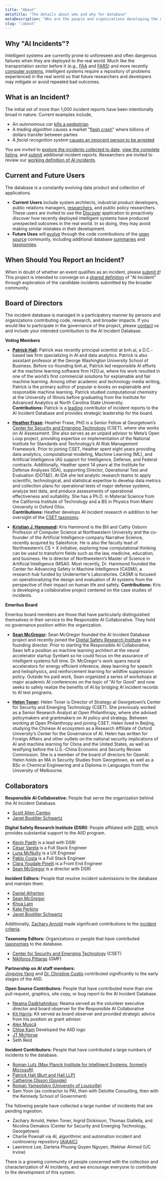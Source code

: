 ```yaml
---
title: "About"
metaTitle: "The details about who and why for database"
metaDescription: "Who are the people and organizations developing the AIID and why are we developing it?"
slug: "/about"
---
```



## Why "AI Incidents"?

Intelligent systems are currently prone to unforeseen and often dangerous failures when they are deployed to the real world. Much like the transportation sector before it (e.g., [FAA](https://www.faa.gov/data_research/accident_incident/) and [FARS](https://www.nhtsa.gov/research-data/fatality-analysis-reporting-system-fars)) and more recently [computer systems](https://cve.mitre.org/cve/), intelligent systems require a repository of problems experienced in the real world so that future researchers and developers may mitigate or avoid repeated bad outcomes.

## What is an Incident?

The initial set of more than 1,000 incident reports have been intentionally broad in nature. Current examples include,

* An *autonomous car* [kills a pedestrian](/cite/4)
* A *trading algorithm* causes a market "[flash crash](/cite/28)" where billions of dollars transfer between parties
* A *facial recognition system* [causes an innocent person to be arrested](/cite/74)

You are invited to [explore the incidents collected to date](/apps/discover), [view the complete listing](/summaries/incidents), and [submit](/apps/submit) additional incident reports. Researchers are invited to review our [working definition of AI incidents](/research/1-criteria).

## Current and Future Users

The database is a constantly evolving data product and collection of applications.

* **Current Users** include system architects, industrial product developers, public relations managers, [researchers](/research), and public policy researchers. These users are invited to use the [Discover](/apps/discover) application to proactively discover how recently deployed intelligent systems have produced unexpected outcomes in the real world. In so doing, they may avoid making similar mistakes in their development.
* **Future Uses** will [evolve](/research/2-roadmap) through the code contributions of the [open source](https://github.com/responsible-ai-collaborative/aiid) community, including additional database [summaries](/about_apps/) and [taxonomies](/research/2-roadmap).

## When Should You Report an Incident?

When in doubt of whether an event qualifies as an incident, please [submit it](/apps/submit)! This project is intended to converge on a [shared definition](/research/1-criteria) of "AI Incident" through exploration of the candidate incidents submitted by the broader community.

## Board of Directors

The incident database is managed in a participatory manner by persons and organizations contributing code, research, and broader impacts. If you would like to participate in the governance of the project, please [contact](/contact) us and include your intended contribution to the AI Incident Database.

**Voting Members**

* **[Patrick Hall](https://business.gwu.edu/johnston-patrick-hall):** Patrick was recently principal scientist at bnh.ai, a D.C.-based law firm specializing in AI and data analytics. Patrick is also assistant professor at the George Washington University School of Business. Before co-founding bnh.ai, Patrick led responsible AI efforts at the machine learning software firm H2O.ai, where his work resulted in one of the world’s first commercial solutions for explainable and fair machine learning. Among other academic and technology media writing, Patrick is the primary author of popular e-books on explainable and responsible machine learning. Patrick studied computational chemistry at the University of Illinois before graduating from the Institute for Advanced Analytics at North Carolina State University.  
**Contributions:** Patrick is a [leading](https://incidentdatabase.ai/summaries/leaderboard) contributor of incident reports to the AI Incident Database and provides strategic leadership for the board.

* **[Heather Frase](https://cset.georgetown.edu/staff/heather-frase/):** Heather Frase, PhD is a Senior Fellow at Georgetown’s [Center for Security and Emerging Technology](https://cset.georgetown.edu/) (CSET), where she works on AI Assessment. She also serves as an unpaid advisor to Meta’s Open Loop project, providing expertise on implementation of the National Institute for Standards and Technology’s AI Risk Management Framework. Prior to joining CSET, Heather spent eight years providing data analytics, computational modeling, Machine Learning (ML), and Artificial Intelligence (AI) support for Intelligence, Defense, and Federal contracts. Additionally, Heather spent 14 years at the Institute for Defense Analyses (IDA), supporting Director, Operational Test and Evaluation (DOT&E). At IDA she led analytic research teams to apply scientific, technological, and statistical expertise to develop data metrics and collection plans for operational tests of major defense systems, analyze test data, and produce assessments of operational effectiveness and suitability. She has a Ph.D. in Material Science from the California Institute of Technology and a BS in Physics from Miami University in Oxford Ohio.  
**Contributions:** Heather develops AI incident research in addition to her oversight of the [CSET taxonomy](https://incidentdatabase.ai/taxonomy/cset).

* **[Kristian J. Hammond](https://www.mccormick.northwestern.edu/research-faculty/directory/profiles/hammond-kristian.html):** Kris Hammond is the Bill and Cathy Osborn Professor of Computer Science at Northwestern University and the co-founder of the Artificial Intelligence company Narrative Science, recently acquired by Salesforce. He is also the faculty lead of Northwestern’s CS + X initiative, exploring how computational thinking can be used to transform fields such as the law, medicine, education, and business. He is director of Northwestern’s Master of Science in Artificial Intelligence (MSAI). Most recently, Dr. Hammond founded the Center for Advancing Safety in Machine Intelligence (CASMI), a research hub funded by Underwriter’s Laboratories. CASMI is focused on operationalizing the design and evaluation of AI systems from the perspective of their impact on human life and safety.
**Contributions:** Kris is developing a collaborative project centered on the case studies of incidents.

**Emeritus Board**

Emeritus board members are those that have particularly distinguished themselves in their service to the Responsible AI Collaborative. They hold no governance position within the organization.

* **[Sean McGregor](https://seanbmcgregor.com/):** Sean McGregor founded the AI Incident Database project and recently joined the [Digital Safety Research Institute](https://ul.org/research/digital-safety) as a founding director. Prior to starting the Responsible AI Collaborative, Sean left a position as machine learning architect at the neural accelerator startup Syntiant so he could focus on the assurance of intelligent systems full time. Dr. McGregor's work spans neural accelerators for energy efficient inference, deep learning for speech and heliophysics, and reinforcement learning for wildfire suppression policy. Outside his paid work, Sean organized a series of workshops at major academic AI conferences on the topic of "AI for Good" and now seeks to safely realize the benefits of AI by bridging AI incident records to AI test programs.

* **[Helen Toner](https://cset.georgetown.edu/staff/helen-toner/):** Helen Toner is Director of Strategy at Georgetown’s Center for Security and Emerging Technology (CSET). She previously worked as a Senior Research Analyst at Open Philanthropy, where she advised policymakers and grantmakers on AI policy and strategy. Between working at Open Philanthropy and joining CSET, Helen lived in Beijing, studying the Chinese AI ecosystem as a Research Affiliate of Oxford University’s Center for the Governance of AI. Helen has written for Foreign Affairs and other outlets on the national security implications of AI and machine learning for China and the United States, as well as testifying before the U.S.-China Economic and Security Review Commission. She is a member of the board of directors for OpenAI. Helen holds an MA in Security Studies from Georgetown, as well as a BSc in Chemical Engineering and a Diploma in Languages from the University of Melbourne.  

## Collaborators

**Responsible AI Collaborative:** People that serve the organization behind the AI Incident Database.

* [Scott Allen Cambo](https://www.scottallencambo.com/)
* [Janet Boutilier Schwartz](https://www.linkedin.com/in/janet-boutilier-schwartz/)

**Digital Safety Research Institute (DSRI):** People affiliated with [DSRI](https://ul.org/research/digital-safety), which provides substantial support to the AIID program.

* [Kevin Paeth](https://www.linkedin.com/in/kevinpaeth/) is a lead with DSRI
* [César Varela](https://github.com/cesarvarela) is a Full Stack Engineer
* [Luna McNulty](https://lmcnulty.me/) is a UX Engineer
* [Pablo Costa](https://www.linkedin.com/in/pablo-costa/) is a Full Stack Engineer
* [Clara Youdale Pinelli](https://www.linkedin.com/in/clarayoudale/) is a Front End Engineer
* [Sean McGregor](https://seanbmcgregor.com/) is a director with DSRI

**Incident Editors:** People that resolve incident submissions to the database and maintain them.

* [Daniel Atherton](https://www.linkedin.com/in/daniel-atherton-167819251/)
* [Sean McGregor](https://seanbmcgregor.com/)
* [Khoa Lam](https://www.linkedin.com/in/khoalklam/)
* [Kate Perkins](https://www.linkedin.com/in/kateeperkins/)
* [Janet Boutilier Schwartz](https://www.linkedin.com/in/janet-boutilier-schwartz/)

Additionally, [Zachary Arnold](https://cset.georgetown.edu/staff/zachary-arnold/) made significant contributions to the [incident criteria](/research/1-criteria).

**Taxonomy Editors:** Organizations or people that have contributed [taxonomies](https://incidentdatabase.ai/taxonomies) to the database.

* [Center for Security and Emerging Technology](https://cset.georgetown.edu/) (CSET)
* [Nikiforos Pittaras](https://npit.github.io/) (GMF)

**Partnership on AI staff members:**  
[Jingying Yang](https://www.linkedin.com/in/jingyingyang/) and [Dr. Christine Custis](https://www.su.edu/symposium/business-symposium-speakers/christine-custis/) contributed significantly to the early stages of the AIID.

**Open Source Contributors:** People that have contributed more than one pull request, graphics, site copy, or bug report to the AI Incident Database.

* [Neama Dadkhahnikoo](https://www.linkedin.com/in/neama/): Neama served as the volunteer executive director and board observer for the Responsible AI Collaborative
* [Kit Harris](https://www.linkedin.com/in/kitharris/): Kit served as board observer and provided strategic advice from his position as grant advisor.
* [Alex Muscă](https://github.com/alexmcode)
* [Chloe Kam](http://kamchy.com) Developed the AIID logo
* [JT McHorse](https://github.com/jt-mchorse)
* Seth Reid

**Incident Contributors:** People that have contributed a large numbers of incidents to the database.

* [Roman Lutz (Max Planck Institute for Intelligent Systems, formerly Microsoft)](/apps/discover?display=details&lang=en&page=1&submitters=Roman%20Lutz)
* [Patrick Hall (Burt and Hall LLP)](/apps/discover?display=details&lang=en&page=1&submitters=Patrick%20Hall%20%28BNH.ai%29)
* [Catherine Olsson (Google)](/apps/discover?display=details&lang=en&page=1&submitters=Catherine%20Olsson)
* [Roman Yampolskiy (University of Louisville)](/apps/discover?display=details&lang=en&page=1&submitters=Roman%20Yampolskiy)
* Sam Yoon (as contractor to PAI, then with Deloitte Consulting, then with the Kennedy School of Government)

The following people have collected a large number of incidents that are pending ingestion.

* Zachary Arnold, Helen Toner, Ingrid Dickinson, Thomas Giallella, and Nicolina Demakos (Center for Security and Emerging Technology, Georgetown)
* Charlie Pownall via AI, algorithmic and automation incident and controversy repository [(AIAAIC)](https://www.aiaaic.org/)
* Lawrence Lee, Darlena Phuong Quyen Nguyen, Iftekhar Ahmed (UC Irvine)

There is a growing community of people concerned with the collection and characterization of AI incidents, and we encourage everyone to contribute to the development of this system.

<Leaderboards />
<br />

<Sponsors />
